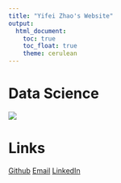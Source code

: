 ```yaml
---
title: "Yifei Zhao's Website"
output: 
  html_document:
    toc: true
    toc_float: true
    theme: cerulean
---
```


# Data Science 

![](https://miro.medium.com/max/1400/1*U3WRRwLx3zeDkHmIVGLJdw.gif)

# Links
[Github](https://github.com/YIFEIZHAOCUIMC)
[Email](yz4433@cumc.columbia.edu)
[LinkedIn](https://www.linkedin.com/in/yifei-zhao1914/)

